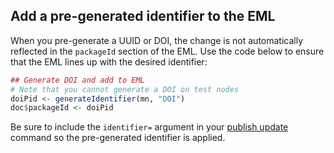 ## Add a pre-generated identifier to the EML

When you pre-generate a UUID or DOI, the change is not automatically reflected in the `packageId` section of the EML. Use the code below to ensure that the EML lines up with the desired identifier: 

```r
## Generate DOI and add to EML
# Note that you cannot generate a DOI on test nodes
doiPid <- generateIdentifier(mn, "DOI")
doc$packageId <- doiPid
```

Be sure to include the `identifier=` argument in your <a href = 'https://nceas.github.io/datateam-training/reference/update-a-package-with-a-new-data-object.html#publish-update' target='_blank'>publish update</a> command so the pre-generated identifier is applied.
